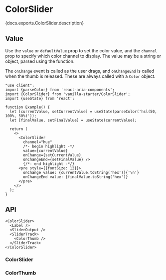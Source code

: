


# ColorSlider

<PageDescription>{docs.exports.ColorSlider.description}</PageDescription>

<ExampleSwitcher>
  <VisualExample
    component={VanillaColorSlider}
    docs={vanillaDocs.exports.ColorSlider}
    links={vanillaDocs.links}
    props={['label', 'colorSpace', 'channel', 'orientation', 'isDisabled']}
    initialProps={{channel: 'hue', defaultValue: 'hsl(0, 100%, 50%)'}}
    type="vanilla"
    files={["starters/docs/src/ColorSlider.tsx", "starters/docs/src/ColorSlider.css"]} />
  <VisualExample
    component={TailwindColorSlider}
    docs={vanillaDocs.exports.ColorSlider}
    links={vanillaDocs.links}
    props={['label', 'colorSpace', 'channel', 'orientation', 'isDisabled']}
    initialProps={{channel: 'hue', defaultValue: 'hsl(0, 100%, 50%)'}}
    type="tailwind"
    files={["starters/tailwind/src/ColorSlider.tsx", "starters/tailwind/src/ColorThumb.tsx", "starters/tailwind/src/index.css"]} />
</ExampleSwitcher>

## Value

Use the `value` or `defaultValue` prop to set the color value, and the `channel` prop to specify which color channel to display. The value may be a string or <TypeLink type={docs.exports.Color} links={docs.links} /> object, parsed using the <TypeLink type={docs.exports.parseColor} links={docs.links} /> function.

The `onChange` event is called as the user drags, and `onChangeEnd` is called when the thumb is released. These are always called with a `Color` object.

```tsx render
"use client";
import {parseColor} from 'react-aria-components';
import {ColorSlider} from 'vanilla-starter/ColorSlider';
import {useState} from 'react';

function Example() {
  let [currentValue, setCurrentValue] = useState(parseColor('hsl(50, 100%, 50%)'));
  let [finalValue, setFinalValue] = useState(currentValue);

  return (
    <>
      <ColorSlider
        channel="hue"
        /*- begin highlight -*/
        value={currentValue}
        onChange={setCurrentValue}
        onChangeEnd={setFinalValue} />
        {/*- end highlight -*/}
      <pre style={{fontSize: 12}}>
        onChange value: {currentValue.toString('hex')}{'\n'}
        onChangeEnd value: {finalValue.toString('hex')}
      </pre>
    </>
  );
}
```

## API

<Anatomy
  role="img"
  aria-label="Color slider anatomy diagram: Shows a color slider component with labels pointing to its parts, including the track, thumb, label, and output elements." />

```tsx links={{ColorSlider: '#colorslider', SliderOutput: 'Slider.html#slideroutput', SliderTrack: 'Slider.html#slidertrack', ColorThumb: '#colorthumb'}}
<ColorSlider>
  <Label />
  <SliderOutput />
  <SliderTrack>
    <ColorThumb />
  </SliderTrack>
</ColorSlider>
```

### ColorSlider

<PropTable component={docs.exports.ColorSlider} links={docs.links} showDescription />

<StateTable defaultClassName="react-aria-ColorSlider" properties={docs.exports.ColorSliderRenderProps.properties} />

### ColorThumb

<PropTable component={docs.exports.ColorThumb} links={docs.links} showDescription />

<StateTable defaultClassName="react-aria-ColorThumb" properties={docs.exports.ColorThumbRenderProps.properties} />
